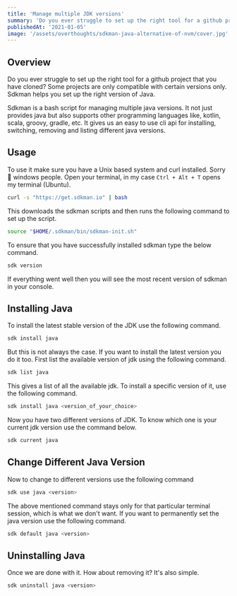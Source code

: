 ```yaml
---
title: 'Manage multiple JDK versions'
summary: 'Do you ever struggle to set up the right tool for a github project that you have cloned? Some projects are only compatible with certain versions only.'
publishedAt: '2021-01-05'
image: '/assets/overthoughts/sdkman-java-alternative-of-nvm/cover.jpg'
---
```


## Overview
Do you ever struggle to set up the right tool for a github project that you have cloned? Some projects are only compatible with certain versions only. Sdkman helps you set up the right version of Java. 

Sdkman is a bash script for managing multiple java versions. It not just provides java but also supports other programming languages like, kotlin, scala, groovy, gradle, etc. It gives us an easy to use cli api for installing, switching, removing and listing different java versions.

## Usage
To use it make sure you have a Unix based system and curl installed. Sorry 🙏 windows people. Open your terminal, in my case `Ctrl + Alt + T` opens my terminal (Ubuntu).

```bash
curl -s "https://get.sdkman.io" | bash
```

This downloads the sdkman scripts and then runs the following command to set up the script.

```bash
source "$HOME/.sdkman/bin/sdkman-init.sh"
```

To ensure that you have successfully installed sdkman type the below command.

```bash
sdk version
```

If everything went well then you will see the most recent version of sdkman in your console.

## Installing Java

To install the latest stable version of the JDK use the following command. 

```bash
sdk install java
```

But this is not always the case. If you want to install the latest version you do it too. First list the available version of jdk using the following command.

```bash
sdk list java 
```

This gives a list of all the available jdk. To install a specific version of it, use the following command. 

```bash
sdk install java <version_of_your_choice>
```

Now you have two different versions of JDK. To know which one is your current jdk version use the command below.

```bash
sdk current java
```

## Change Different Java Version

Now to change to different versions use the following command

```bash
sdk use java <version>
```

The above mentioned command stays only for that particular terminal session, which is what we don't want. If you want to permanently set the java version use the following command.

```bash
sdk default java <version>
```

## Uninstalling Java

Once we are done with it. How about removing it? It's also simple.

```bash
sdk uninstall java <version>
```